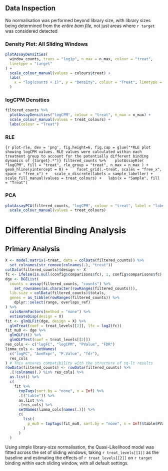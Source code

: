 ## Data Inspection {.tabset}

No normalisation was performed beyond library size, with library sizes being determined from the *entire bam file*, not just areas where `r target` was considered detected

### Density Plot: All Sliding Windows

```r
plotAssayDensities(
  window_counts, trans = "log1p", n_max = n_max, colour = "treat",
  linetype = "target"
) +
  scale_colour_manual(values = colours$treat) + 
  labs(
    x = "log(counts + 1)", y = "Density", colour = "Treat", linetype = "Target"
  )
```

### logCPM Densities

```r
filtered_counts %>% 
  plotAssayDensities("logCPM", colour = "treat", n_max = n_max) +
  scale_colour_manual(values = treat_colours) +
  labs(colour = "Treat")
```

### RLE 

```{r plot-rle, dev = 'png', fig.height=6, fig.cap = glue("*RLE plot showing logCPM values. RLE values were calculated within each treatment group to account for the potentially different binding dynamics of {target}.*")}
filtered_counts %>% 
  plotAssayRle(
  "logCPM", fill = "treat", rle_group = "treat", n_max = n_max
) +
  geom_hline(yintercept = 0) + 
  facet_grid(.~treat, scales = "free_x", space = "free_x") +
  scale_x_discrete(labels = sample_labeller) +
  scale_fill_manual(values = treat_colours) +
  labs(x = "Sample", fill = "Treat")
```


### PCA

```r
plotAssayPCA(filtered_counts, "logCPM", colour = "treat", label = "label") +
  scale_colour_manual(values = treat_colours)
```


# Differential Binding Analysis

## Primary Analysis {.tabset}

```r
X <- model.matrix(~treat, data = colData(filtered_counts)) %>%
  set_colnames(str_remove(colnames(.), "treat"))
colData(filtered_counts)$design <- X
fc <- ifelse(is.null(config$comparisons$fc), 1, config$comparisons$fc)
dge <- DGEList(
  counts = assay(filtered_counts, "counts") %>% 
    set_rownames(as.character(rowRanges(filtered_counts))),
  lib.size = colData(filtered_counts)$totals,
  genes = as_tibble(rowRanges(filtered_counts)) %>% 
    dplyr::select(range, overlaps_ref)
) %>% 
  calcNormFactors(method = "none") %>% 
  estimateDisp(design = X)
fit <- glmQLFit(dge, design = X) %>% 
  glmTreat(coef = treat_levels[[2]], lfc = log2(fc))
fit_mu0 <- dge %>% 
  glmQLFit() %>% 
  glmQLFTest(coef = treat_levels[[2]])
res_cols <- c("logFC", "logCPM", "PValue", "FDR")
limma_cols <- setNames(
  c("logFC", "AveExpr", "P.Value", "fdr"),
  res_cols
) # This ensures compatibility with the structure of sq-lt results
rowData(filtered_counts) <- rowData(filtered_counts) %>%
  .[!colnames(.) %in% res_cols] %>% 
  as.list() %>% 
  c(
    fit %>% 
      topTags(sort.by = "none", n = Inf) %>% 
      .[["table"]] %>% 
      as.list %>%
      .[res_cols] %>% 
      setNames(limma_cols[names(.)]) %>% 
      c(
        list(
          p_mu0 = topTags(fit_mu0, sort.by = "none", n = Inf)$table$PValue
        )
      ) 
  ) 
```

Using simple library-size normalisation, the Quasi-Likelihood model was fitted across the set of sliding windows, taking `r treat_levels[[1]]` as the baseline and estimating the effects of `r treat_levels[[2]]` on `r target` binding within each sliding window, with all default settings.
